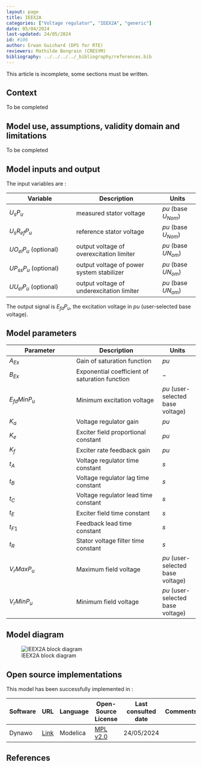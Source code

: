 ```yaml
---
layout: page
title: IEEX2A
categories: ["Voltage regulator", "IEEX2A", "generic"]
date: 05/04/2024
last-updated: 24/05/2024
id: #106
author: Erwan Guichard (DPS for RTE)
reviewers: Mathilde Bongrain (CRESYM)
bibliography: ../../../../_bibliography/references.bib
---
```


This article is incomplete, some sections must be written.

## Context

To be completed

## Model use, assumptions, validity domain and limitations

To be completed

## Model inputs and output

The input variables are :

| Variable | Description | Units |
|-----------|--------------| ------|
|$U_s P_u$ |measured stator voltage | ${pu}$ (base $U_{Nom}$)|
|$U_{s} R_{ef} P_u$ |reference stator voltage|${pu}$ (base $U_{Nom}$)|
|$U O_{el} P_u$ (optional) |output voltage of overexcitation limiter|${pu}$ (base $U N_{om}$)|
|$U P_{ss} P_u$ (optional) |output voltage of power system stabilizer|${pu}$ (base $U N_{om}$)|
|$U U_{el} P_u$ (optional) |output voltage of underexcitation limiter|${pu}$ (base $U N_{om}$)|

The output signal is $E_{fd} P_u$, the excitation voltage in ${pu}$ (user-selected base voltage).

## Model parameters

| Parameter | Description | Units |
|-----------|--------------| ------|
|$A_{Ex}$ |Gain of saturation function|${pu}$|
|$B_{Ex}$ |Exponential coefficient of saturation function|$-$|
|$E_{fd} Min P_u$ |Minimum excitation voltage|${pu}$ (user-selected base voltage)|
|$K_a$ |Voltage regulator gain|${pu}$|
|$K_e$ |Exciter field proportional constant|${pu}$|
|$K_f$ |Exciter rate feedback gain|${pu}$|
|$t_A$ |Voltage regulator time constant|${s}$|
|$t_B$ |Voltage regulator lag time constant|${s}$|
|$t_C$ |Voltage regulator lead time constant|${s}$|
|$t_E$ |Exciter field time constant|${s}$|
|$t_{F1}$ |Feedback lead time constant|${s}$|
|$t_R$ |Stator voltage filter time constant|${s}$|
|$V_{r} Max P_u$ |Maximum field voltage|${pu}$ (user-selected base voltage)|
|$V_{r} Min P_u$ |Minimum field voltage|${pu}$ (user-selected base voltage)|

## Model diagram

![IEEX2A block diagram](IEEX2A.drawio.svg){#fig-ieex2a-diagram}

## Open source implementations

This model has been successfully implemented in :

| Software      | URL | Language | Open-Source License | Last consulted date | Comments |
| ------------- | --- | -------- | ------------------- | ------------------- | -------- |
| Dynawo | [Link](https://github.com/dynawo/dynawo) | Modelica | [MPL v2.0](https://www.mozilla.org/en-US/MPL/2.0/)  | 24/05/2024 |  |

## References

::: {#refs}
::: 
